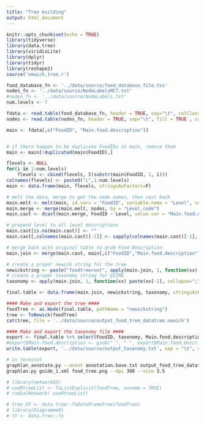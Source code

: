```yaml
---
title: "Tree building"
output: html_document
---
```


```r
knitr::opts_chunk$set(echo = TRUE)
library(tidyverse)
library(data.tree)
library(viridisLite)
library(dplyr)
library(tidyr)
library(reshape2)
source('newick.tree.r')
```

```r
food_database_fn <- '../data/source/food_database_file.tsv'
nodes_fn <- '../data/source/NodeLabelsMCT.txt'
#nodes_fn <- '../data/source/NodeLabels.txt'
num.levels <- 7
```

```r

fdata <- read.table(food_database_fn, header = TRUE, sep="\t", colClasses="character", fill = TRUE , quote="", strip.white=T)
nodes <- read.table(nodes_fn, header = TRUE, sep="\t", fill = TRUE , colClasses="character")

main <- fdata[,c("FoodID", "Main.food.description")]


# if there happen to be duplicate FoodIDs in main, remove them
main <- main[!duplicated(main$FoodID),]

flevels <- NULL
for(i in 1:num.levels)
    flevels <- cbind(flevels, I(substr(main$FoodID, 1, i)))
colnames(flevels) <- paste0("L",1:num.levels)
main <- data.frame(main, flevels, stringsAsFactors=F)
```

```r
# melt the data, merge to get the node names, then cast back
main.melt <- melt(main, id.vars = "FoodID", variable.name = "Level", value.name = "Level.code")
main.merge <- merge(main.melt, nodes, by = "Level.code")
main.cast <- dcast(main.merge, FoodID ~ Level, value.var = "Main.food.description")

# prepend level to all level descriptions
main.cast[is.na(main.cast)] <- ""
main.cast[,colnames(main.cast)[-1]] <- sapply(colnames(main.cast)[-1], function(colname) paste(colname, main.cast[,colname], sep="_"))

# merge back with original table to grab Food Description
main.join <- merge(main.cast, main[,c("FoodID","Main.food.description")], by="FoodID")
```

```r
# create a proper newick string for the tree
newickstring <- paste("foodtreeroot", apply(main.join, 1, function(xx) paste(xx[-1], collapse="/")), sep="/")
# create a proper taxonomy string for QIIME
taxonomy <- apply(main.join, 1, function(xx) paste(xx[-1], collapse=";"))

final.table <- data.frame(main.join, newickstring, taxonomy, stringsAsFactors=F)

#### Make and export the tree ####
foodTree <- as.Node(final.table, pathName = "newickstring")
tree <- ToNewick(foodTree)
cat(tree, file = '../data/source/output_food_tree_datatree.newick')

#### Make and export the taxonomy file ####
export <- final.table %>% select(FoodID, taxonomy, Main.food.description)
#export$Main.food.description <- gsub("_", " ", export$Main.food.description)
write.table(export, '../data/source/output_taxonomy.txt', sep = "\t", quote = FALSE, row.names = FALSE)
```


```bash
# in terminal
graphlan_annotate.py --annot annotation.base.txt output_food_tree_datatree.newick  guide_1.xml
graphlan.py guide_1.xml food_tree.png --dpi 300 --size 3.5
```


```r
# library(networkD3)
# useRtreeList <- ToListExplicit(foodTree, unname = TRUE)
# radialNetwork( useRtreeList)
```



```r
# tree_df <- data.tree::ToDataFrameTree(foodTree)
# library(DiagrammeR)
# tt <- data.tree::To

```

